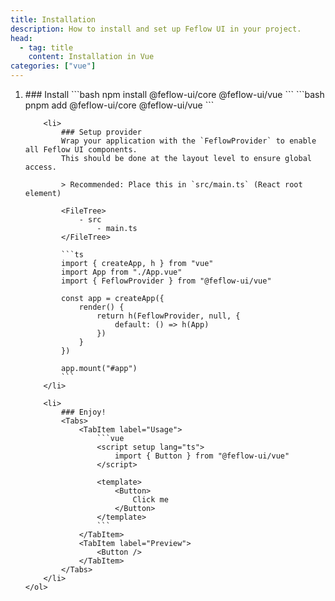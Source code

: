 ```yaml
---
title: Installation
description: How to install and set up Feflow UI in your project.
head:
  - tag: title
    content: Installation in Vue
categories: ["vue"]
---
```



<Steps>
    <ol>
        <li>
            ### Install
            <Tabs>
                <TabItem label="npm" icon="npm">
                    ```bash
                    npm install @feflow-ui/core @feflow-ui/vue
                    ```
                </TabItem>
                <TabItem label="pnpm" icon="pnpm">
                    ```bash
                    pnpm add @feflow-ui/core @feflow-ui/vue
                    ```
                </TabItem>
            </Tabs>
        </li>

        <li>
            ### Setup provider
            Wrap your application with the `FeflowProvider` to enable all Feflow UI components.
            This should be done at the layout level to ensure global access.

            > Recommended: Place this in `src/main.ts` (React root element)

            <FileTree>
                - src
                    - main.ts
            </FileTree>

            ```ts
            import { createApp, h } from "vue"
            import App from "./App.vue"
            import { FeflowProvider } from "@feflow-ui/vue"

            const app = createApp({
                render() {
                    return h(FeflowProvider, null, {
                        default: () => h(App)
                    })
                }
            })

            app.mount("#app")
            ```
        </li>

        <li>
            ### Enjoy!
            <Tabs>
                <TabItem label="Usage">
                    ```vue
                    <script setup lang="ts">
                        import { Button } from "@feflow-ui/vue"
                    </script>

                    <template>
                        <Button>
                            Click me
                        </Button>
                    </template>
                    ```
                </TabItem>
                <TabItem label="Preview">
                    <Button />
                </TabItem>
            </Tabs>
        </li>
    </ol>

</Steps>
